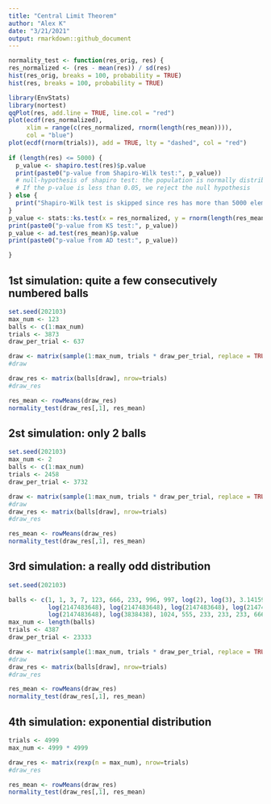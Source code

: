 ```yaml
---
title: "Central Limit Theorem"
author: "Alex K"
date: "3/21/2021"
output: rmarkdown::github_document
---
```


```r
normality_test <- function(res_orig, res) {
res_normalized <- (res - mean(res)) / sd(res)
hist(res_orig, breaks = 100, probability = TRUE)
hist(res, breaks = 100, probability = TRUE)

library(EnvStats)
library(nortest)
qqPlot(res, add.line = TRUE, line.col = "red")
plot(ecdf(res_normalized),  
     xlim = range(c(res_normalized, rnorm(length(res_mean)))),  
     col = "blue") 
plot(ecdf(rnorm(trials)), add = TRUE, lty = "dashed", col = "red") 
  
if (length(res) <= 5000) {
  p_value <- shapiro.test(res)$p.value
  print(paste0("p-value from Shapiro-Wilk test:", p_value))
  # null-hypothesis of shapiro test: the population is normally distributed
  # If the p-value is less than 0.05, we reject the null hypothesis
} else {
  print("Shapiro-Wilk test is skipped since res has more than 5000 elements")
}
p_value <- stats::ks.test(x = res_normalized, y = rnorm(length(res_mean)))$p.value
print(paste0("p-value from KS test:", p_value))
p_value <- ad.test(res_mean)$p.value
print(paste0("p-value from AD test:", p_value))

}
```

## 1st simulation: quite a few consecutively numbered balls

```r
set.seed(202103)
max_num <- 123
balls <- c(1:max_num)
trials <- 3873
draw_per_trial <- 637

draw <- matrix(sample(1:max_num, trials * draw_per_trial, replace = TRUE), nrow=trials)
#draw

draw_res <- matrix(balls[draw], nrow=trials)
#draw_res

res_mean <- rowMeans(draw_res)
normality_test(draw_res[,1], res_mean)

```

## 2st simulation: only 2 balls

```r
set.seed(202103)
max_num <- 2
balls <- c(1:max_num)
trials <- 2458
draw_per_trial <- 3732

draw <- matrix(sample(1:max_num, trials * draw_per_trial, replace = TRUE), nrow=trials)
#draw
draw_res <- matrix(balls[draw], nrow=trials)
#draw_res

res_mean <- rowMeans(draw_res)
normality_test(draw_res[,1], res_mean)
```


## 3rd simulation: a really odd distribution

```r
set.seed(202103)

balls <- c(1, 1, 3, 7, 123, 666, 233, 996, 997, log(2), log(3), 3.14159, exp(1),
           log(2147483648), log(2147483648), log(2147483648), log(2147483648),
           log(2147483648), log(3838438), 1024, 555, 233, 233, 233, 666, 666)
max_num <- length(balls)
trials <- 4387
draw_per_trial <- 23333

draw <- matrix(sample(1:max_num, trials * draw_per_trial, replace = TRUE), nrow=trials)
#draw
draw_res <- matrix(balls[draw], nrow=trials)
#draw_res

res_mean <- rowMeans(draw_res)
normality_test(draw_res[,1], res_mean)
```

## 4th simulation: exponential distribution

```r
trials <- 4999
max_num <- 4999 * 4999

draw_res <- matrix(rexp(n = max_num), nrow=trials)
#draw_res

res_mean <- rowMeans(draw_res)
normality_test(draw_res[,1], res_mean)
```